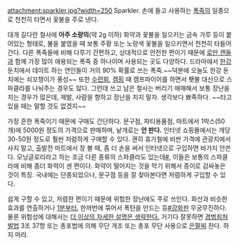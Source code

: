 attachment:sparkler.jpg?width=250
Sparkler. 손에 들고 사용하는 [[폭죽]]의 일종으로 천천히 타면서 꽃불을 주로 낸다.

대개 길다란 철사에 '''아주 소량의'''(약 2g 이하) 화약과 꽃불을 일으키는 금속 가루 등이 붙어있는 형태로, 불을 붙였을 때 보통 주황 또는 노랑색 꽃불을 일으키면서 천천히 타들어간다. 다른 폭죽들에 비해 다루기 간편하고, 상대적으로 안전한 편이기 때문에 [[로만 캔들]]과 함께 가장 많이 애용되는 폭죽 중 하나이며 사용되는 곳도 다양하다. 드라마에서 [[한강]] 둔치에서 데이트 하는 연인들이 거의 90% 확률로 쓰는 폭죽.~~덕분에 오늘도 한강 둔치에는 쇠꼬챙이가 풍성~~ 또한 [[수련회]], [[캠핑]] 때 캠프파이어를 하면서 횃불 대신으로 스파클라를 나눠주는 경우도 많다. 그런데 쓰고 남은 철사는 버리기 애매해서 보통 장난을 치는 경우가 많은데, 제발, 사람을 향하고 장난을 치지 말자. 생각보다 뾰족하다. ~~타고 있을 때는 말할 것도 없겠지~~

가장 흔한 폭죽이기 때문에 구매도 간단하다. 문구점, 파티용품점, 마트에서 1박스(50개)에 5000원 정도의 가격으로 판매하며, 낱개로는 '''안 판다.''' 인터넷 쇼핑몰에서는 개당 30-50원 정도로 훨씬 저렴하게 구매할 수 있다. 괜히 휴가철에 비싼 가격에 관광지에서 사지 말고, 출발전 마트에서 장 볼 때, 좀 더 손을 써서 인터넷으로 구입하면 바가지 안쓴다. 모닝글로리라고 하는 조금 다른 종류의 스파클라도 있는데[http://www.youtube.com/watch?v=YdtcBVkHlKc #], 이들은 보통의 스파클라에 비해 좀더 화력이 센 편이다. 화약이 떨어지는 것을 막기 위해서 종이로 감싸놓은 것이 특징. 국내에는 단종되었으나, 문구점 등을 잘 찾아본다면 저렴하게 구입할 수 있다.

쉽게 구할 수 있고, 저렴한 편이기 때문에 위험한 장난에도 주로 쓰인다. 화산과 비슷한 효과를 연출하거나 [http://www.youtube.com/watch?v=aK3Qb7jODSI#t=82 1분부터], 한꺼번에 묶어서 폭탄을 만드는 등[http://www.youtube.com/watch?v=Iey1dfqjDSY #][http://m.youtube.com/watch?v=Iey1dfqjDSY 강화판] 무궁무진하다. 물론 위험성에 대해서는 [[더 이상의 자세한 설명은 생략한다.]] 거기다 잘못하면 [[경범죄처벌법]] 3조 37항 또는 총포법에 의해 무단 개조 또는 총포 무단 사용으로 [[은팔찌]] 찬다. 하지 마라.
